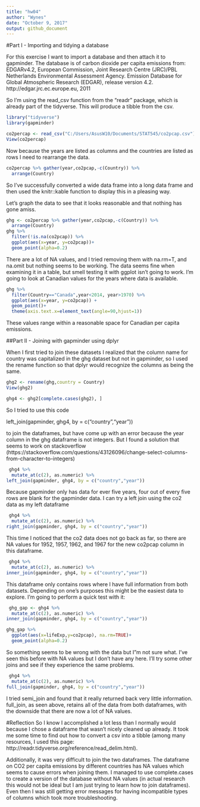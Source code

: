 ```yaml
---
title: "hw04"
author: "Wynes"
date: "October 9, 2017"
output: github_document
---
```

#Part I - Importing and tidying a database

For this exercise I want to import a database and then attach it to gapminder. The database is of carbon dioxide per capita emissions from: EDGARv4.2, European Commission, Joint Research Centre (JRC)/PBL Netherlands Environmental Assessment Agency. Emission Database for Global Atmospheric Research (EDGAR), release version 4.2. http://edgar.jrc.ec.europe.eu, 2011

So I'm using the read_csv function from the "readr" package, which is already part of the tidyverse. This will produce a tibble from the csv.

```r

library("tidyverse")
library(gapminder)

co2percap <- read_csv("C:/Users/AsusW10/Documents/STAT545/co2pcap.csv")
View(co2percap)
```


Now because the years are listed as columns and the countries are listed as rows I need to rearrange the data.

```r
co2percap %>% gather(year,co2pcap,-c(Country)) %>% 
  arrange(Country)
```



So I've successfully converted a wide data frame into a long data frame and then used the knitr::kable function to display this in a pleasing way.

Let's graph the data to see that it looks reasonable and that nothing has gone amiss.



```r
ghg <- co2percap %>% gather(year,co2pcap,-c(Country)) %>% 
  arrange(Country) 
ghg %>% 
  filter(!is.na(co2pcap)) %>% 
  ggplot(aes(x=year, y=co2pcap))+
  geom_point(alpha=0.2)
```


There are a lot of NA values, and I tried removing them with na.rm=T, and na.omit but nothing seems to be working. The data seems fine when examining it in a table, but smell testing it with ggplot isn't going to work. I'm going to look at Canadian values for the years where data is available.


```r
ghg %>% 
  filter(Country=="Canada",year<2014, year>1970) %>% 
  ggplot(aes(x=year, y=co2pcap)) +
  geom_point()+ 
  theme(axis.text.x=element_text(angle=90,hjust=1))
```


These values range within a reasonable space for Canadian per capita emissions.

##Part II - Joining with gapminder using dplyr

When I first tried to join these datasets I realized that the column name for country was capitalized in the ghg dataset but not in gapminder, so I used the rename function so that dplyr would recognize the columns as being the same.


```r
ghg2 <- rename(ghg,country = Country)
View(ghg2)

ghg4 <- ghg2[complete.cases(ghg2), ]

```


So I tried to use this code

left_join(gapminder, ghg4, by = c("country","year"))

to join the dataframes, but have come up with an error because the year column in the ghg dataframe is not integers. But I found a solution that seems to work on stackoverflow (https://stackoverflow.com/questions/43126096/change-select-columns-from-character-to-integers)


```r
 ghg4 %>% 
  mutate_at(c(2), as.numeric) %>%
left_join(gapminder, ghg4, by = c("country","year"))
```


Because gapminder only has data for ever five years, four out of every five rows are blank for the gapminder data. I can try a left join using the co2 data as my left dataframe


```r
 ghg4 %>% 
  mutate_at(c(2), as.numeric) %>%
right_join(gapminder, ghg4, by = c("country","year"))
```


This time I noticed that the co2 data does not go back as far, so there are NA values for 1952, 1957, 1962, and 1967 for the new co2pcap column in this dataframe.


```r
 ghg4 %>% 
  mutate_at(c(2), as.numeric) %>%
inner_join(gapminder, ghg4, by = c("country","year"))
```


This dataframe only contains rows where I have full information from both datasets. Depending on one's purposes this might be the easiest data to explore. I'm going to perform a quick test with it:


```r
 ghg_gap <- ghg4 %>% 
  mutate_at(c(2), as.numeric) %>%
inner_join(gapminder, ghg4, by = c("country","year"))

ghg_gap %>% 
  ggplot(aes(x=lifeExp,y=co2pcap), na.rm=TRUE)+
  geom_point(alpha=0.2)

```


So something seems to be wrong with the data but I"m not sure what. I've seen this before with NA values but I don't have any here. I'll try some other joins and see if they experience the same problems.


```r
 ghg4 %>% 
  mutate_at(c(2), as.numeric) %>%
full_join(gapminder, ghg4, by = c("country","year"))
```


I tried semi_join and found that it really returned back very little information. full_join, as seen above, retains all of the data from both dataframes, with the downside that there are now a lot of NA values.

#Reflection
So I know I accomplished a lot less than I normally would because I chose a dataframe that wasn't nicely cleaned up already. It took me some time to find out how to convert a csv into a tibble (among many resources, I used this page: http://readr.tidyverse.org/reference/read_delim.html). 

Additionally, it was very difficult to join the two dataframes. The dataframe on CO2 per capita emissions by different countries has NA values which seems to cause errors when joining them. I managed to use complete.cases to create a version of the database without NA values (in actual research this would not be ideal but I am just trying to learn how to join dataframes). Even then I was still getting error messages for having incompatible types of columns which took more troubleshooting.